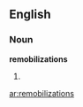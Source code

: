 ==English==

===Noun===
'''remobilizations'''

# {{plural of|remobilization}}

[[ar:remobilizations]]